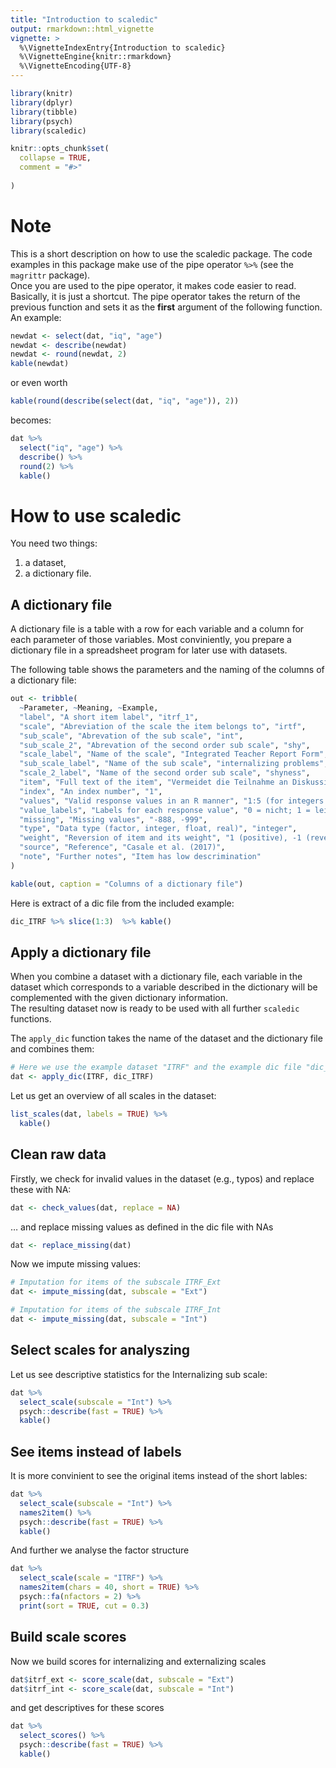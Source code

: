 ```yaml
---
title: "Introduction to scaledic"
output: rmarkdown::html_vignette
vignette: >
  %\VignetteIndexEntry{Introduction to scaledic}
  %\VignetteEngine{knitr::rmarkdown}
  %\VignetteEncoding{UTF-8}
---
```


```r
library(knitr)
library(dplyr)
library(tibble)
library(psych)
library(scaledic)

knitr::opts_chunk$set(
  collapse = TRUE,
  comment = "#>"
  
)
```

# Note

This is a short description on how to use the scaledic package. The code examples in this package make use of the pipe operator `%>%` (see the `magrittr` package).  
Once you are used to the pipe operator, it makes code easier to read. Basically, it is just a shortcut. The pipe operator takes the return of the previous function and sets it as the **first** argument of the following function. An example:  

```r
newdat <- select(dat, "iq", "age")
newdat <- describe(newdat)
newdat <- round(newdat, 2)
kable(newdat)
```

or even worth

```r
kable(round(describe(select(dat, "iq", "age")), 2))
```

becomes:

```r
dat %>%
  select("iq", "age") %>%
  describe() %>%
  round(2) %>%
  kable()
```

# How to use scaledic

You need two things:

1. a dataset,
2. a dictionary file.

## A dictionary file

A dictionary file is a table with a row for each variable and a column for each parameter of those variables. Most conviniently, you prepare a dictionary file in a spreadsheet program for later use with datasets.  

The following table shows the parameters and the naming of the columns of a dictionary file: 

```r
out <- tribble(
  ~Parameter, ~Meaning, ~Example,
  "label", "A short item label", "itrf_1",
  "scale", "Abreviation of the scale the item belongs to", "irtf",
  "sub_scale", "Abrevation of the sub scale", "int",
  "sub_scale_2", "Abrevation of the second order sub scale", "shy",
  "scale_label", "Name of the scale", "Integrated Teacher Report Form",
  "sub_scale_label", "Name of the sub scale", "internalizing problems",
  "scale_2_label", "Name of the second order sub scale", "shyness",
  "item", "Full text of the item", "Vermeidet die Teilnahme an Diskussionen im Unterricht",
  "index", "An index number", "1",
  "values", "Valid response values in an R manner", "1:5 (for integers 1 to 5) 1,2,3 (for integers 1, 2, 3)",
  "value_labels", "Labels for each response value", "0 = nicht; 1 = leicht; 2 = mäßig; 3 = stark",
  "missing", "Missing values", "-888, -999",
  "type", "Data type (factor, integer, float, real)", "integer",
  "weight", "Reversion of item and its weight", "1 (positive), -1 (reverse), 1.5 (positive, weights 1.5 times)",
  "source", "Reference", "Casale et al. (2017)",
  "note", "Further notes", "Item has low descrimination"
)

kable(out, caption = "Columns of a dictionary file")

```

Here is extract of a dic file from the included example:

```r
dic_ITRF %>% slice(1:3)  %>% kable()
```


## Apply a dictionary file

When you combine a dataset with a dictionary file, each variable in the dataset which corresponds to a variable described in the dictionary will be complemented with the given dictionary information.  
The resulting dataset now is ready to be used with all further `scaledic` functions.  

The `apply_dic` function takes the name of the dataset and the dictionary file and combines them:

```r
# Here we use the example dataset "ITRF" and the example dic file "dic_ITRF"
dat <- apply_dic(ITRF, dic_ITRF)
```

Let us get an overview of all scales in the dataset:

```r
list_scales(dat, labels = TRUE) %>%
  kable()
```

## Clean raw data

Firstly, we check for invalid values in the dataset (e.g., typos) and replace these with NA:

```r
dat <- check_values(dat, replace = NA)
```

... and replace missing values as defined in the dic file with NAs

```r
dat <- replace_missing(dat)
```

Now we impute missing values:

```r
# Imputation for items of the subscale ITRF_Ext
dat <- impute_missing(dat, subscale = "Ext")

# Imputation for items of the subscale ITRF_Int
dat <- impute_missing(dat, subscale = "Int")

```

## Select scales for analyszing

Let us see descriptive statistics for the Internalizing sub scale:
 
```r
dat %>% 
  select_scale(subscale = "Int") %>%
  psych::describe(fast = TRUE) %>%
  kable()
```

## See items instead of labels

It is more convinient to see the original items instead of the short lables:

```r
dat %>% 
  select_scale(subscale = "Int") %>%
  names2item() %>%
  psych::describe(fast = TRUE) %>%
  kable()
```

And further we analyse the factor structure  


```r
dat %>%
  select_scale(scale = "ITRF") %>%
  names2item(chars = 40, short = TRUE) %>%
  psych::fa(nfactors = 2) %>%
  print(sort = TRUE, cut = 0.3)
```

## Build scale scores

Now we build scores for internalizing and externalizing scales

```r
dat$itrf_ext <- score_scale(dat, subscale = "Ext")
dat$itrf_int <- score_scale(dat, subscale = "Int")

```

and get descriptives for these scores

```r
dat %>%
  select_scores() %>%
  psych::describe(fast = TRUE) %>%
  kable()
```


